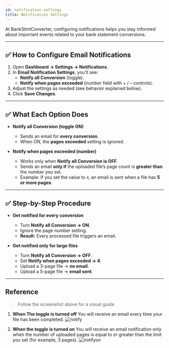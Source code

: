 ```yaml
---
id: notification-settings
title: Notification Settings
---
```


At BankStmtConverter, configuring notifications helps you stay informed about important events related to your bank statement conversions.

---

## ✅ How to Configure Email Notifications

1. Open **Dashboard → Settings → Notifications**.  
2. In **Email Notification Settings**, you’ll see:  
   - **Notify all Conversion** (toggle).  
   - **Notify when pages exceeded** (number field with + / – controls).  
3. Adjust the settings as needed (see behavior explained below).  
4. Click **Save Changes**.

---

## ✅ What Each Option Does

- **Notify all Conversion (toggle ON)**  
  - Sends an email for **every conversion**.  
  - When ON, the **pages exceeded** setting is ignored.

- **Notify when pages exceeded (number)**  
  - Works only when **Notify all Conversion is OFF**.  
  - Sends an email **only if** the uploaded file’s page count is **greater than** the number you set.  
  - Example: If you set the value to `4`, an email is sent when a file has **5 or more pages**.

---

## ✅ Step-by-Step Procedure

- **Get notified for every conversion**  
  - Turn **Notify all Conversion → ON**.  
  - Ignore the page number setting.  
  - **Result:** Every processed file triggers an email.

- **Get notified only for large files**  
  - Turn **Notify all Conversion → OFF**.  
  - Set **Notify when pages exceeded → 4**.  
  - Upload a 3-page file → **no email**.  
  - Upload a 5-page file → **email sent**.
---

## Reference


>Follow the screenshot above for a visual guide.  

1. **When The toggle is turned off** You will receive an email every time your file has been completed.
![notify](/images/notify.png)


2. **When the toggle is turned on** You will receive an email notification only when the number of uploaded pages is equal to or greater than the limit you set (for example, 3 pages).
![notifyon](/images/notifyon.png)